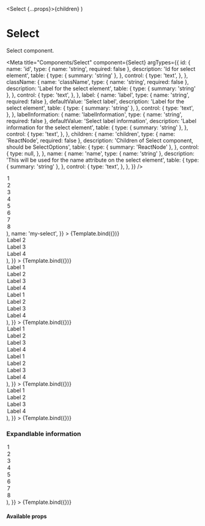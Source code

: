 
  <Select {...props}>{children}</Select>
)

# Select

Select component.

<Meta
  title="Components/Select"
  component={Select}
  argTypes={{
    id: {
      name: 'id',
      type: { name: 'string', required: false },
      description: 'Id for select element',
      table: {
        type: { summary: 'string' },
      },
      control: {
        type: 'text',
      },
    },
    className: {
      name: 'className',
      type: { name: 'string', required: false },
      description: 'Label for the select element',
      table: {
        type: { summary: 'string' },
      },
      control: {
        type: 'text',
      },
    },
    label: {
      name: 'label',
      type: { name: 'string', required: false },
      defaultValue: 'Select label',
      description: 'Label for the select element',
      table: {
        type: { summary: 'string' },
      },
      control: {
        type: 'text',
      },
    },
    labelInformation: {
      name: 'labelInformation',
      type: { name: 'string', required: false },
      defaultValue: 'Select label information',
      description: 'Label information for the select element',
      table: {
        type: { summary: 'string' },
      },
      control: {
        type: 'text',
      },
    },
    children: {
      name: 'children',
      type: { name: 'ReactNode', required: false },
      description: 'Children of Select component, should be SelectOptions',
      table: {
        type: { summary: 'ReactNode' },
      },
      control: {
        type: null,
      },
    },
    name: {
      name: 'name',
      type: { name: 'string' },
      description:
        'This will be used for the name attribute on the select element',
      table: {
        type: { summary: 'string' },
      },
      control: {
        type: 'text',
      },
    },
  }}
/>

<Canvas>
  <Story
    name="With options"
    args={{
      children: (
        <>
          <Option value={1}>1</Option>
          <Option value={2}>2</Option>
          <Option value={3}>3</Option>
          <Option value={4}>4</Option>
          <Option value={5}>5</Option>
          <Option value={6}>6</Option>
          <Option value={7}>7</Option>
          <Option value={8}>8</Option>
        </>
      ),
      name: 'my-select',
    }}
  >
    {Template.bind({})}
  </Story>
</Canvas>

<Canvas>
  <Story
    name="With placeholder"
    args={{
      defaultValue: 'placeholder',
      children: (
        <>
          <Option value={'placeholder'} hidden>
            Placeholder
          </Option>
          <Option value={2}>Label 2</Option>
          <Option value={3}>Label 3</Option>
          <Option value={4}>Label 4</Option>
        </>
      ),
    }}
  >
    {Template.bind({})}
  </Story>
</Canvas>

<Canvas>
  <Story
    name="With option groups"
    args={{
      children: (
        <>
          <OptionGroup label="First group">
            <Option value={1}>Label 1</Option>
            <Option value={2}>Label 2</Option>
            <Option value={3}>Label 3</Option>
            <Option value={4}>Label 4</Option>
          </OptionGroup>
          <OptionGroup label="Second group">
            <Option value={1}>Label 1</Option>
            <Option value={2}>Label 2</Option>
            <Option value={3}>Label 3</Option>
            <Option value={4}>Label 4</Option>
          </OptionGroup>
        </>
      ),
    }}
  >
    {Template.bind({})}
  </Story>
</Canvas>

<Canvas>
  <Story
    name="With disabled group"
    args={{
      children: (
        <>
          <OptionGroup label="First group">
            <Option value={1}>Label 1</Option>
            <Option value={2}>Label 2</Option>
            <Option value={3}>Label 3</Option>
            <Option value={4}>Label 4</Option>
          </OptionGroup>
          <OptionGroup label="Second group" disabled={true}>
            <Option value={1}>Label 1</Option>
            <Option value={2}>Label 2</Option>
            <Option value={3}>Label 3</Option>
            <Option value={4}>Label 4</Option>
          </OptionGroup>
        </>
      ),
    }}
  >
    {Template.bind({})}
  </Story>
</Canvas>

<Canvas>
  <Story
    name="With validation"
    args={{
      label: 'How many will live in your house?',
      validator: {
        indicator: 'error',
        message: 'You need to select how many live in your house',
      },
      children: (
        <>
          <Option value={1}>Label 1</Option>
          <Option value={2}>Label 2</Option>
          <Option value={3}>Label 3</Option>
          <Option value={4}>Label 4</Option>
        </>
      ),
    }}
  >
    {Template.bind({})}
  </Story>
</Canvas>

### Expandlable information

<Canvas>
  <Story
    name="Expandable information"
    args={{
      label: 'How many will live in your house?',
      labelInformation: 'Include both children and adults',
      expandableInfo:
        'In order for us to give a correct estimation we need you to enter how many will live in your house',
      expandableInfoButtonLabel: 'Toggle additional information',
      children: (
        <>
          <Option value={1}>1</Option>
          <Option value={2}>2</Option>
          <Option value={3}>3</Option>
          <Option value={4}>4</Option>
          <Option value={5}>5</Option>
          <Option value={6}>6</Option>
          <Option value={7}>7</Option>
          <Option value={8}>8</Option>
        </>
      ),
    }}
  >
    {Template.bind({})}
  </Story>
</Canvas>

#### Available props

<ArgsTable story="With validation" />
